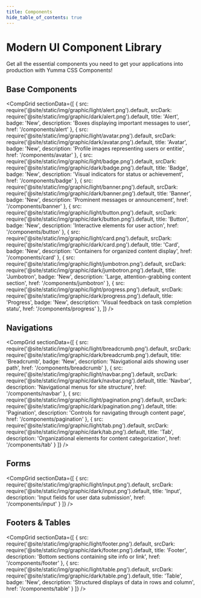 ```yaml
---
title: Components
hide_table_of_contents: true
---
```



# **Modern UI Component Library**

Get all the essential components you need to get your applications into production with Yumma CSS Components!

## Base Components

<CompGrid
  sectionData={[
    {
      src: require('@site/static/img/graphic/light/alert.png').default,
      srcDark: require('@site/static/img/graphic/dark/alert.png').default,
      title: 'Alert',
      badge: 'New',
      description: 'Boxes displaying important messages to user',
      href: '/components/alert'
    },
    {
      src: require('@site/static/img/graphic/light/avatar.png').default,
      srcDark: require('@site/static/img/graphic/dark/avatar.png').default,
      title: 'Avatar',
      badge: 'New',
      description: 'Profile images representing users or entitie',
      href: '/components/avatar'
    },
    {
      src: require('@site/static/img/graphic/light/badge.png').default,
      srcDark: require('@site/static/img/graphic/dark/badge.png').default,
      title: 'Badge',
      badge: 'New',
      description: 'Visual indicators for status or achievement',
      href: '/components/badge'
    },
    {
      src: require('@site/static/img/graphic/light/banner.png').default,
      srcDark: require('@site/static/img/graphic/dark/banner.png').default,
      title: 'Banner',
      badge: 'New',
      description: 'Prominent messages or announcement',
      href: '/components/banner'
    },
    {
      src: require('@site/static/img/graphic/light/button.png').default,
      srcDark: require('@site/static/img/graphic/dark/button.png').default,
      title: 'Button',
      badge: 'New',
      description: 'Interactive elements for user action',
      href: '/components/button'
    },
    {
      src: require('@site/static/img/graphic/light/card.png').default,
      srcDark: require('@site/static/img/graphic/dark/card.png').default,
      title: 'Card',
      badge: 'New',
      description: 'Containers for organized content display',
      href: '/components/card'
    },
    {
      src: require('@site/static/img/graphic/light/jumbotron.png').default,
      srcDark: require('@site/static/img/graphic/dark/jumbotron.png').default,
      title: 'Jumbotron',
      badge: 'New',
      description: 'Large, attention-grabbing content section',
      href: '/components/jumbotron'
    },
    {
      src: require('@site/static/img/graphic/light/progress.png').default,
      srcDark: require('@site/static/img/graphic/dark/progress.png').default,
      title: 'Progress',
      badge: 'New',
      description: 'Visual feedback on task completion statu',
      href: '/components/progress'
    },
 ]}
/>

## Navigations

<CompGrid
 sectionData={[
    {
      src: require('@site/static/img/graphic/light/breadcrumb.png').default,
      srcDark: require('@site/static/img/graphic/dark/breadcrumb.png').default,
      title: 'Breadcrumb',
      badge: 'New',
      description: 'Navigational aids showing user path',
      href: '/components/breadcrumb'
    },
    {
      src: require('@site/static/img/graphic/light/navbar.png').default,
      srcDark: require('@site/static/img/graphic/dark/navbar.png').default,
      title: 'Navbar',
      description: 'Navigational menus for site structure',
      href: '/components/navbar'
    },
    {
      src: require('@site/static/img/graphic/light/pagination.png').default,
      srcDark: require('@site/static/img/graphic/dark/pagination.png').default,
      title: 'Pagination',
      description: 'Controls for navigating through content page',
      href: '/components/pagination'
    },
    {
      src: require('@site/static/img/graphic/light/tab.png').default,
      srcDark: require('@site/static/img/graphic/dark/tab.png').default,
      title: 'Tab',
      description: 'Organizational elements for content categorization',
      href: '/components/tab'
    }
 ]}
/>

## Forms

<CompGrid
 sectionData={[
  {
    src: require('@site/static/img/graphic/light/input.png').default,
    srcDark: require('@site/static/img/graphic/dark/input.png').default,
    title: 'Input',
    description: 'Input fields for user data submission',
    href: '/components/input'
  }
 ]}
/>

## Footers & Tables

<CompGrid
 sectionData={[
    {
      src: require('@site/static/img/graphic/light/footer.png').default,
      srcDark: require('@site/static/img/graphic/dark/footer.png').default,
      title: 'Footer',
      description: 'Bottom sections containing site info or link',
      href: '/components/footer'
    },
    {
      src: require('@site/static/img/graphic/light/table.png').default,
      srcDark: require('@site/static/img/graphic/dark/table.png').default,
      title: 'Table',
      badge: 'New',
      description: 'Structured displays of data in rows and column',
      href: '/components/table'
    }
 ]}
/>